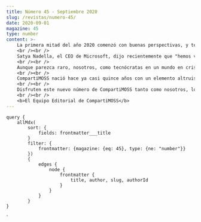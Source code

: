 ```yaml
---
title: Número 45 - Septiembre 2020
slug: /revistas/numero-45/
date: 2020-09-01
magazine: 45
type: number
content: >-
    La primera mitad del año 2020 comenzó con buenas perspectivas, y termino dándonos motivos de preocupación. La segunda mitad sigue presentándonos tiempos difíciles a todo nivel: para las personas individualmente, las empresas y las economías en todo el mundo. La estabilidad está muy lejos de ser alcanzada, sea que hablemos de estabilidad política en un mundo cada vez más polarizado, económica cargada con incertidumbres a montón y certezas que no existen, y, de nuevo, personal debido a las otras dos, y por todo lo que hemos tenido que asimilar en cuanto a (deprivación de) relaciones interpersonales, y nuevas formas de interactuar con nuestros amigos, conocidos y colegas de trabajo. 
    <br /><br />
    Satya Nadella, el CEO de Microsoft, dijo recientemente que "hemos visto dos años de transformación digital en dos meses" muy acertadamente. Aunque en nuestro mundo de computadores e informática estamos acostumbrados desde hace años a trabajar remotamente, de todas formas y por primera vez estamos experimentando que es hacer proyectos sin ninguna manera de contacto personal, todo realizado virtualmente. Y, aunque para nosotros puede ser fácil adaptarnos a esta nueva realidad, para muchos otros sectores de nuestra sociedad ese cambio puede ser traumático. Y aquí es donde nace nuestra responsabilidad, no solo técnica sino también humana, y casi, casi ética, de hacer que nuevas tecnologías sean enseñadas y aprendidas de forma sencilla por no-expertos, que todos nuestros avances técnicos sean estables, usables, entendibles.
    <br /><br />
    Aunque parezca raro, nosotros, como tecnócratas en un mundo en crisis, tenemos una responsabilidad social muy grande. En cierta forma, el superar el universo en crisis que estamos viviendo en este momento depende de nuestra capacidad para asimilar nuevas tecnologías, evitar que la tecnología se convierta en nuestra enemiga, o que sea utilizada para destruirnos, separarnos, profundizar la brecha, en lugar de servir como la goma que une todos nuestros esfuerzos comunitarios para crear un mundo mejor.
    <br /><br />
    CompartiMOSS nació hace ya casi quince años con un elemento altruista por excelencia: distribuir información técnica sin ningún ánimo de lucro, solamente porque creemos en que todos podemos ser mejores si intercambiamos nuestro conocimiento. En esta época de crisis seguimos combatiendo por los mismos motivos. Los editores de la revista, junto con sus cientos de autores y miles de lectores, estamos luchando constantemente para conseguir ese objetivo. Esperamos poder seguir haciéndolo los próximos quince años también, y que la revista no se convierta en una "victima colateral" de la crisis actual.
    <br /><br />
    Disfruten este nuevo número de CompartiMOSS tanto como nosotros, los editores y autores, disfrutamos creándolo.  
    <br /><br />
    <b>​El Equipo Editorial de CompartiMOSS</b>
---
```



<NumberHeader frontmatter={props.pageContext.frontmatter} />

<ViewArticles articles={props.data.allMdx} title="Índice" />

<ViewPartners />

    query {
        allMdx(    
            sort: {
                fields: frontmatter___title
            }
            filter: {
                frontmatter: {magazine: {eq: 45}, type: {ne: "number"}}
            }) 
            {
                edges {
                    node {
                        frontmatter {
                            title, author, slug, authorId
                        }      
                    }
                }
            }
    }
`
